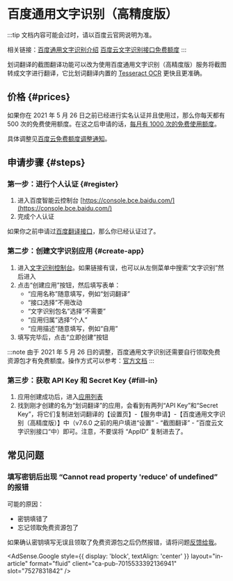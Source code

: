 
# 百度通用文字识别（高精度版）

:::tip
文档内容可能会过时，请以百度云官网说明为准。

相关链接：[百度通用文字识别介绍](https://cloud.baidu.com/product/ocr_general) [百度云文字识别接口免费额度](https://cloud.baidu.com/doc/OCR/s/fk3h7xu7h)
:::

划词翻译的截图翻译功能可以改为使用百度通用文字识别（高精度版）服务将截图转成文字进行翻译，它比划词翻译内置的 [Tesseract OCR](https://tesseract-ocr.github.io/) 更快且更准确。

## 价格 {#prices}

如果你在 2021 年 5 月 26 日之前已经进行实名认证并且使用过，那么你每天都有 500 次的免费使用额度。在这之后申请的话，[每月有 1000 次的免费使用额度](https://cloud.baidu.com/doc/OCR/s/fk3h7xu7h)。

具体调整见[百度云免费额度调整通知](https://ai.baidu.com/support/news?action=detail&id=2390)。

## 申请步骤 {#steps}

### 第一步：进行个人认证 {#register}

1. 进入百度智能云控制台 [https://console.bce.baidu.com/](https://console.bce.baidu.com/)
2. 完成个人认证

如果你之前申请过[百度翻译接口](baidu-api.mdx)，那么你已经认证过了。

### 第二步：创建文字识别应用 {#create-app}

1. 进入[文字识别控制台](https://console.bce.baidu.com/ai/#/ai/ocr/overview/index)。如果链接有误，也可以从左侧菜单中搜索“文字识别”然后进入
2. 点击“创建应用”按钮，然后填写表单：
   - “应用名称”随意填写，例如“划词翻译”
   - “接口选择”不用改动
   - “文字识别包名”选择“不需要”
   - “应用归属”选择“个人”
   - “应用描述”随意填写，例如“自用”
3. 填写完毕后，点击“立即创建”按钮

:::note
由于 2021 年 5 月 26 日的调整，百度通用文字识别还需要自行领取免费资源包才有免费额度。操作方式可以参考：[官方文档](https://cloud.baidu.com/doc/OCR/s/fk3h7xu7h#%E9%A2%86%E5%8F%96%E6%96%B9%E5%BC%8F)
:::

### 第三步：获取 API Key 和 Secret Key {#fill-in}

1. 应用创建成功后，进入[应用列表](https://console.bce.baidu.com/ai/#/ai/ocr/app/list)
2. 找到刚才创建的名为“划词翻译”的应用，会看到有两列“API Key”和“Secret Key”，将它们复制进划词翻译的【设置页】-【服务申请】-【百度通用文字识别（高精度版）】中（v7.6.0 之前的用户填进“设置” - “截图翻译” - ”百度云文字识别接口“中）即可。注意，不要误将 “AppID” 复制进去了。

## 常见问题

### 填写密钥后出现 “Cannot read property 'reduce' of undefined” 的报错

可能的原因：

- 密钥填错了
- 忘记领取免费资源包了

如果确认密钥填写无误且领取了免费资源包之后仍然报错，请将问题[反馈给我](../issues.mdx)。

<AdSense.Google
  style={{ display: 'block', textAlign: 'center' }}
  layout="in-article"
  format="fluid"
  client="ca-pub-7015533392136941"
  slot="7527831842"
/>
